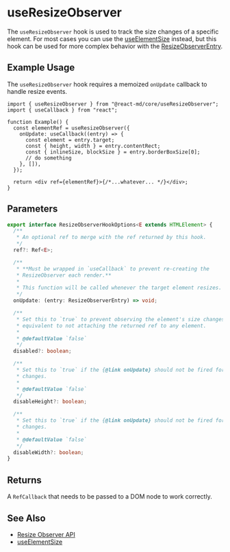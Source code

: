 # useResizeObserver

The `useResizeObserver` hook is used to track the size changes of a specific
element. For most cases you can use the [useElementSize](./use-element-size)
instead, but this hook can be used for more complex behavior with the
[ResizeObserverEntry](https://developer.mozilla.org/en-US/docs/Web/API/ResizeObserverEntry).

## Example Usage

The `useResizeObserver` hook requires a memoized `onUpdate` callback to handle resize events.

```tsx
import { useResizeObserver } from "@react-md/core/useResizeObserver";
import { useCallback } from "react";

function Example() {
  const elementRef = useResizeObserver({
    onUpdate: useCallback((entry) => {
      const element = entry.target;
      const { height, width } = entry.contentRect;
      const { inlineSize, blockSize } = entry.borderBoxSize[0];
      // do something
    }, []),
  });

  return <div ref={elementRef}>{/*...whatever... */}</div>;
}
```

## Parameters

```ts disableScroll disableTransform
export interface ResizeObserverHookOptions<E extends HTMLElement> {
  /**
   * An optional ref to merge with the ref returned by this hook.
   */
  ref?: Ref<E>;

  /**
   * **Must be wrapped in `useCallback` to prevent re-creating the
   * ResizeObserver each render.**
   *
   * This function will be called whenever the target element resizes.
   */
  onUpdate: (entry: ResizeObserverEntry) => void;

  /**
   * Set this to `true` to prevent observing the element's size changes. This is
   * equivalent to not attaching the returned ref to any element.
   *
   * @defaultValue `false`
   */
  disabled?: boolean;

  /**
   * Set this to `true` if the {@link onUpdate} should not be fired for height
   * changes.
   *
   * @defaultValue `false`
   */
  disableHeight?: boolean;

  /**
   * Set this to `true` if the {@link onUpdate} should not be fired for width
   * changes.
   *
   * @defaultValue `false`
   */
  disableWidth?: boolean;
}
```

## Returns

A `RefCallback` that needs to be passed to a DOM node to work correctly.

## See Also

- [Resize Observer API](https://developer.mozilla.org/en-US/docs/Web/API/Resize_Observer_API)
- [useElementSize](./use-element-size)
